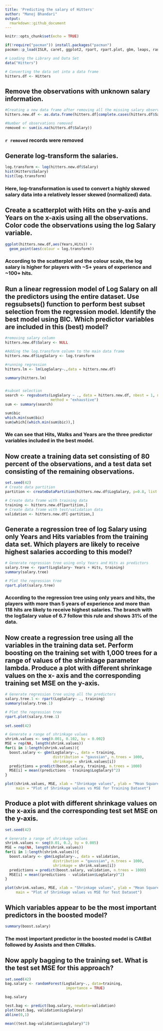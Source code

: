 ```yaml
---
title: 'Predicting the salary of Hitters'
author: "Manoj Bhandari"
output:
  rmarkdown::github_document 
---
```



```r
knitr::opts_chunk$set(echo = TRUE)
```

```r
if(!require("pacman")) install.packages("pacman")
pacman::p_load(ISLR, caret, ggplot2, rpart, rpart.plot, gbm, leaps, randomForest)
```


```r
# Loading the Library and Data Set
data("Hitters")
```

```r
# Converting the data set into a data frame
hitters.df <- Hitters
```

\newpage

## Remove the observations with unknown salary information.

```r

#Creating a new data frame after removing all the missing salary observations
hitters.new.df <- as.data.frame(hitters.df[complete.cases(hitters.df$Salary),])

#Number of observations removed
removed <- sum(is.na(hitters.df$Salary))

```

### `r removed` records were removed

\newpage

## Generate log-transform the salaries. 
```r
log.transform <- log(hitters.new.df$Salary)
hist(Hitters$Salary)
hist(log.transform)

```

### Here, log-transformation is used to convert a highly skewed salary data into a relatively lesser skewed (normalized) data.

\newpage

## Create a scatterplot with Hits on the y-axis and Years on the x-axis using all the observations. Color code the observations using the log Salary variable.
```r
ggplot(hitters.new.df,aes(Years,Hits)) +
  geom_point(aes(colour = log.transform))

```

### According to the scatterplot and the colour scale, the log salary is higher for players with ~5+ years of experience and ~100+ hits.

\newpage

## Run a linear regression model of Log Salary on all the predictors using the entire dataset. Use regsubsets() function to perform best subset selection from the regression model. Identify the best model using BIC. Which predictor variables are included in this (best) model?
```r
#removing salary column 
hitters.new.df$Salary <- NULL

#Adding the log.transform column to the main data frame
hitters.new.df$LogSalary <- log.transform

#running regression
hitters.lm <- lm(LogSalary~.,data = hitters.new.df)

summary(hitters.lm)


#subset selection
search <- regsubsets(LogSalary ~ ., data = hitters.new.df, nbest = 1, nvmax = dim(hitters.new.df)[2],
                     method = "exhaustive")
sum <- summary(search)

sum$bic
which.min(sum$bic)
sum$which[(which.min(sum$bic)),]
```

### We can see that Hits, Walks and Years are the three predictor variables included in the best model.

\newpage

## Now create a training data set consisting of 80 percent of the observations, and a test data set consisting of the remaining observations.
```r
set.seed(42) 
# Create data partition
partition <- createDataPartition(hitters.new.df$LogSalary, p=0.8, list = FALSE)

# Create data frame with training data
training <- hitters.new.df[partition,]
# Create data frame with test/validation data
validation <- hitters.new.df[-partition,]
```

\newpage

## Generate a regression tree of log Salary using only Years and Hits variables from the training data set. Which players are likely to receive highest salaries according to this model? 
```r
# Generate regression tree using only Years and Hits as predictors
salary.tree <- rpart(LogSalary~ Years + Hits, training)
summary(salary.tree)

# Plot the regression tree
rpart.plot(salary.tree)

```

### According to the regression tree using only years and hits, the players with more than 5 years of experience and more than 118 hits are likely to receive highest salaries. The branch with the logSalary value of 6.7 follow this rule and shows 31% of the data.

\newpage

## Now create a regression tree using all the variables in the training data set. Perform boosting on the training set with 1,000 trees for a range of values of the shrinkage parameter lambda. Produce a plot with different shrinkage values on the x- axis and the corresponding training set MSE on the y-axis.
```r
# Generate regression tree using all the predictors
salary.tree.1 <- rpart(LogSalary~ ., training)
summary(salary.tree.1)

# Plot the regression tree
rpart.plot(salary.tree.1)
           
set.seed(42)

# Generate a range of shrinkage values
shrink.values <- seq(0.001, 0.102, by = 0.002)
MSE = rep(NA, length(shrink.values))
for(i in 1:length(shrink.values)){
  boost.salary <- gbm(LogSalary~., data = training, 
                      distribution = "gaussian", n.trees = 1000,
                      shrinkage = shrink.values[i])
  predictions = predict(boost.salary, training, n.trees = 1000)
  MSE[i] = mean((predictions - training$LogSalary)^2)
}

plot(shrink.values, MSE, xlab = "Shrinkage values", ylab = "Mean Square Errors",
     main = "Plot of Shrinkage values vs MSE for Training Dataset")
```

\newpage

## Produce a plot with different shrinkage values on the x-axis and the corresponding test set MSE on the y-axis.
```r
set.seed(42)

# Generate a range of shrinkage values
shrink.values <- seq(0.01, 0.2, by = 0.005)
MSE = rep(NA, length(shrink.values))
for(i in 1:length(shrink.values)){
  boost.salary <- gbm(LogSalary~., data = validation, 
                      distribution = "gaussian", n.trees = 1000,
                      shrinkage = shrink.values[i])
  predictions = predict(boost.salary, validation, n.trees = 1000)
  MSE[i] = mean((predictions - validation$LogSalary)^2)
}

plot(shrink.values, MSE, xlab = "Shrinkage values", ylab = "Mean Square Errors",
     main = "Plot of Shrinkage values vs MSE for Test Dataset")

```

\newpage

## Which variables appear to be the most important predictors in the boosted model?
```r

summary(boost.salary)

```

### The most important predictor in the boosted model is CAtBat followed by Assists and then CWalks.

\newpage

## Now apply bagging to the training set. What is the test set MSE for this approach?
```r

set.seed(42)
bag.salary <- randomForest(LogSalary~., data=training,
                            importance = TRUE)

bag.salary

test.bag <- predict(bag.salary, newdata=validation)
plot(test.bag, validation$LogSalary)
abline(0,1)

mean((test.bag-validation$LogSalary)^2)

```